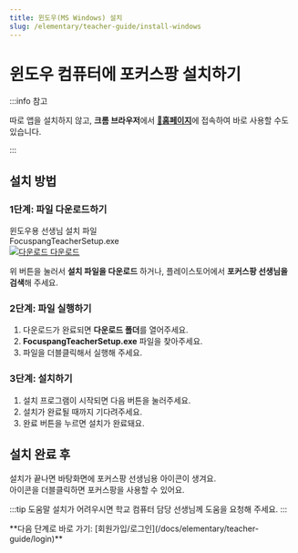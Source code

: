 ```yaml
---
title: 윈도우(MS Windows) 설치
slug: /elementary/teacher-guide/install-windows
---
```


# 윈도우 컴퓨터에 포커스팡 설치하기

:::info 참고

따로 앱을 설치하지 않고, **크롬 브라우저**에서 [**🔗홈페이지**](https://teacher.focuspang.com)에 접속하여 바로 사용할 수도 있습니다.

:::

## 설치 방법

### 1단계: 파일 다운로드하기

<div class="fp-download-container fp-download-green">
  <div>
    <div class="fp-download-title">윈도우용 선생님 설치 파일</div>
    <div class="fp-download-desc">FocuspangTeacherSetup.exe</div>
  </div>
  <a
    class="fp-download-button"
    href="https://ss1.cloud.kt.com:1000/focuspang-media/downloads/FocuspangTeacherSetup.exe"
  >
    <img
      class="fp-download-icon"
      src="/img/download-white-icon.svg"
      alt="다운로드"
    />
    다운로드
  </a>
</div>

위 버튼을 눌러서 **설치 파일을 다운로드** 하거나, 플레이스토어에서 **포커스팡 선생님을 검색**해 주세요.

### 2단계: 파일 실행하기

1. 다운로드가 완료되면 **다운로드 폴더**를 열어주세요.
2. **FocuspangTeacherSetup.exe** 파일을 찾아주세요.
3. 파일을 더블클릭해서 실행해 주세요.

### 3단계: 설치하기

1. 설치 프로그램이 시작되면 다음 버튼을 눌러주세요.
2. 설치가 완료될 때까지 기다려주세요.
3. 완료 버튼을 누르면 설치가 완료돼요.

## 설치 완료 후

설치가 끝나면 바탕화면에 포커스팡 선생님용 아이콘이 생겨요.\
아이콘을 더블클릭하면 포커스팡을 사용할 수 있어요.

:::tip 도움말
설치가 어려우시면 학교 컴퓨터 담당 선생님께 도움을 요청해 주세요.
:::

<div class="link-center">
  **다음 단계로 바로 가기:
  [회원가입/로그인](/docs/elementary/teacher-guide/login)**
</div>
